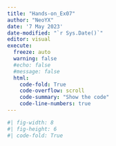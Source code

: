 ```yaml
---
title: "Hands-on_Ex07"
author: "NeoYX"
date: '7 May 2023'
date-modified: "`r Sys.Date()`"
editor: visual
execute: 
  freeze: auto
  warning: false
  #echo: false
  #message: false
  html:
    code-fold: True
    code-overflow: scroll
    code-summary: "Show the code"
    code-line-numbers: true
---
```


```r
#| fig-width: 8
#| fig-height: 6
#| code-fold: True
```
